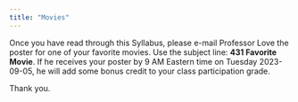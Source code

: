 ```yaml
---
title: "Movies"
---
```


Once you have read through this Syllabus, please e-mail Professor Love the poster for one of your favorite movies. Use the subject line: **431 Favorite Movie**. If he receives your poster by 9 AM Eastern time on Tuesday 2023-09-05, he will add some bonus credit to your class participation grade.

Thank you.
